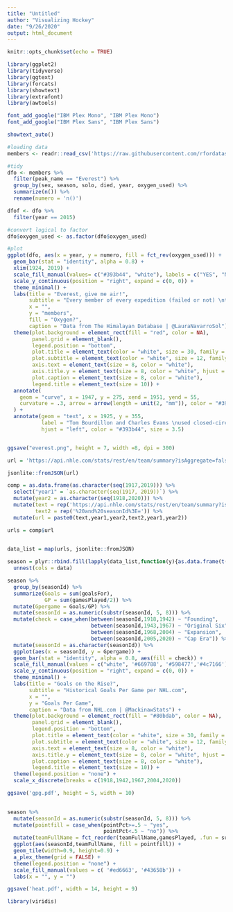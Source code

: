---
title: "Untitled"
author: "Visualizing Hockey"
date: "9/26/2020"
output: html_document
---

```{r setup, include=FALSE}
knitr::opts_chunk$set(echo = TRUE)
```

```{r}
library(ggplot2)
library(tidyverse)
library(ggtext)
library(forcats)
library(showtext)
library(extrafont)
library(awtools)

font_add_google("IBM Plex Mono", "IBM Plex Mono")
font_add_google("IBM Plex Sans", "IBM Plex Sans")

showtext_auto()

#loading data
members <- readr::read_csv('https://raw.githubusercontent.com/rfordatascience/tidytuesday/master/data/2020/2020-09-22/members.csv')

#tidy
dfo <- members %>% 
  filter(peak_name == "Everest") %>% 
  group_by(sex, season, solo, died, year, oxygen_used) %>% 
  summarize(n()) %>%
  rename(numero = 'n()')

dfof <- dfo %>% 
  filter(year == 2015)

#convert logical to factor
dfo$oxygen_used <- as.factor(dfo$oxygen_used)

#plot
ggplot(dfo, aes(x = year, y = numero, fill = fct_rev(oxygen_used))) +
  geom_bar(stat = "identity", alpha = 0.8) +
  xlim(1924, 2019) +
  scale_fill_manual(values= c("#393b44", "white"), labels = c("YES", "NO")) +
  scale_y_continuous(position = "right", expand = c(0, 0)) +
  theme_minimal() +
  labs(title = "Everest, give me air!",
       subtitle = "Every member of every expedition (failed or not) \nto the mount Everest, by Oxygen used or not",
       x = "",
       y = "members",
       fill = "Oxygen?",
       caption = "Data from The Himalayan Database | @LauraNavarroSol") +
  theme(plot.background = element_rect(fill = "red", color = NA),
        panel.grid = element_blank(),
        legend.position = "bottom",
        plot.title = element_text(color = "white", size = 30, family = "Constantia", hjust = 0.11, vjust = -0.25),
        plot.subtitle = element_text(color = "white", size = 12, family = "Leelawadee UI", hjust = 0.11, vjust = -0.30),
        axis.text = element_text(size = 8, color = "white"),
        axis.title.y = element_text(size = 8, color = "white", hjust = 0),
        plot.caption = element_text(size = 8, color = "white"),
        legend.title = element_text(size = 10)) +
  annotate(
    geom = "curve", x = 1947, y = 275, xend = 1951, yend = 55, 
    curvature = .3, arrow = arrow(length = unit(2, "mm")), color = "#393b44"
  ) +
  annotate(geom = "text", x = 1925, y = 355, 
           label = "Tom Bourdillon and Charles Evans \nused closed-circuit oxygen apparatus", 
           hjust = "left", color = "#393b44", size = 3.5)


ggsave("everest.png", height = 7, width =8, dpi = 300)
```
```{r}
url = 'https://api.nhle.com/stats/rest/en/team/summary?isAggregate=false&isGame=false&sort=%5B%7B%22property%22:%22points%22,%22direction%22:%22DESC%22%7D,%7B%22property%22:%22wins%22,%22direction%22:%22DESC%22%7D%5D&start=0&limit=50&factCayenneExp=gamesPlayed%3E=1&cayenneExp=gameTypeId=2%20and%20seasonId%3C=20182019%20and%20seasonId%3E=20182019'

jsonlite::fromJSON(url)
```
```{r}
comp = as.data.frame(as.character(seq(1917,2019))) %>% 
  select("year1" = `as.character(seq(1917, 2019))`) %>% 
  mutate(year2 = as.character(seq(1918,2020))) %>% 
  mutate(text = rep('https://api.nhle.com/stats/rest/en/team/summary?isAggregate=false&isGame=false&sort=%5B%7B%22property%22:%22points%22,%22direction%22:%22DESC%22%7D,%7B%22property%22:%22wins%22,%22direction%22:%22DESC%22%7D%5D&start=0&limit=50&factCayenneExp=gamesPlayed%3E=1&cayenneExp=gameTypeId=2%20and%20seasonId%3C='),
         text2 = rep('%20and%20seasonId%3E=')) %>% 
  mutate(url = paste0(text,year1,year2,text2,year1,year2))

urls = comp$url
  
```

```{r}
data_list = map(urls, jsonlite::fromJSON)
```

```{r}
season = plyr::rbind.fill(lapply(data_list,function(y){as.data.frame(t(y),stringsAsFactors=FALSE)})) %>% 
  unnest(cols = data)
```

```{r}
season %>% 
  group_by(seasonId) %>% 
  summarize(Goals = sum(goalsFor),
            GP = sum(gamesPlayed/2)) %>% 
  mutate(Gpergame = Goals/GP) %>% 
  mutate(seasonId = as.numeric(substr(seasonId, 5, 8))) %>% 
  mutate(check = case_when(between(seasonId,1918,1942) ~ "Founding",
                           between(seasonId,1943,1967) ~ "Original Six",
                           between(seasonId,1968,2004) ~ "Expansion",
                           between(seasonId,2005,2020) ~ "Cap Era")) %>%  
  mutate(seasonId = as.character(seasonId)) %>% 
  ggplot(aes(x = seasonId, y = Gpergame)) +
  geom_bar(stat = "identity", alpha = 0.8, aes(fill = check)) +
  scale_fill_manual(values = c("white", '#669788', '#598477','#4c7166')) +
  scale_y_continuous(position = "right", expand = c(0, 0)) +
  theme_minimal() +
  labs(title = "Goals on the Rise?",
       subtitle = "Historical Goals Per Game per NHL.com",
       x = "",
       y = "Goals Per Game",
       caption = "Data from NHL.com | @MackinawStats") +
  theme(plot.background = element_rect(fill = "#80bdab", color = NA),
        panel.grid = element_blank(),
        legend.position = "bottom",
        plot.title = element_text(color = "white", size = 30, family = "IBM Plex Sans", hjust = 0.11, vjust = -0.25),
        plot.subtitle = element_text(color = "white", size = 12, family = "IBM Plex Sans", hjust = 0.11, vjust = -0.30),
        axis.text = element_text(size = 8, color = "white"),
        axis.title.y = element_text(size = 8, color = "white", hjust = 0),
        plot.caption = element_text(size = 8, color = "white"),
        legend.title = element_text(size = 10)) +
  theme(legend.position = "none") +
  scale_x_discrete(breaks = c(1918,1942,1967,2004,2020))

ggsave('gpg.pdf', height = 5, width = 10)
  
```
```{r}
season %>% 
  mutate(seasonId = as.numeric(substr(seasonId, 5, 8))) %>%
  mutate(pointfill = case_when(pointPct>=.5 ~ "yes",
                               pointPct<.5 ~ "no")) %>% 
  mutate(teamFullName = fct_reorder(teamFullName,gamesPlayed, .fun = sum)) %>% 
  ggplot(aes(seasonId,teamFullName, fill = pointfill)) +
  geom_tile(width=0.9, height=0.9) +
  a_plex_theme(grid = FALSE) +
  theme(legend.position = "none") +
  scale_fill_manual(values = c( '#ed6663', '#43658b')) +
  labs(x = "", y = "")

ggsave('heat.pdf', width = 14, height = 9)
```

```{r}
library(viridis)
```

